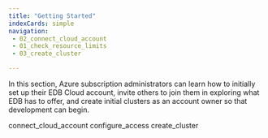 ```yaml
---
title: "Getting Started"
indexCards: simple
navigation:
 - 02_connect_cloud_account
 - 01_check_resource_limits
 - 03_create_cluster

---
```


In this section, Azure subscription administrators can learn how to initially set up their EDB Cloud account, invite others to join them in exploring what EDB has to offer, and create initial clusters as an account owner so that development can begin.

<div class="toctree" maxdepth="5">

connect_cloud_account configure_access create_cluster

</div>
